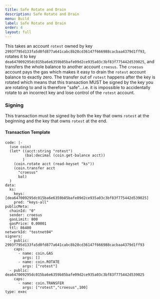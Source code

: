 ```yaml
---
title: Safe Rotate and Drain
description: Safe Rotate and Drain
menu: Build
label: Safe Rotate and Drain
order: 4
layout: full
---
```


This takes an account `rotest` owned by key `2993f795d133fa5d0fd877a641cabc8b28cd36147f666988cacbaa4379d1ff93`, rotates
it to key `dea647009295dc015ba6e6359b85bafe09d2ce935a03c3bf83f775442d539025`, and transfers the whole balance to another
account `croesus`. The `croesus` account pays the gas which makes it easy to drain the `rotest` account balance to
exactly zero. The transfer out of `rotest` happens after the key is rotated which means that this transaction MUST be
signed by the key you are rotating to and is therefore "safe"...i.e. it is impossible to accidentally rotate to an
incorrect key and lose control of the `rotest` account.

### Signing

This transaction must be signed by both the key that owns `rotest` at the beginning and the key that owns `rotest` at
the end.

#### Transaction Template

```pact title=" "
code: |-
  (use coin)
  (let* ((acct:string "rotest")
         (bal:decimal (coin.get-balance acct))
        )
    (coin.rotate acct (read-keyset "ks"))
    (coin.transfer acct
      "croesus"
      bal)
  )
data:
  ks:
    keys: [dea647009295dc015ba6e6359b85bafe09d2ce935a03c3bf83f775442d539025]
    pred: "keys-all"
publicMeta:
  chainId: "0"
  sender: croesus
  gasLimit: 800
  gasPrice: 0.00001
  ttl: 86400
networkId: "testnet04"
signers:
  - public: 2993f795d133fa5d0fd877a641cabc8b28cd36147f666988cacbaa4379d1ff93
    caps:
      - name: coin.GAS
        args: []
      - name: coin.ROTATE
        args: ["rotest"]
  - public: dea647009295dc015ba6e6359b85bafe09d2ce935a03c3bf83f775442d539025
    caps:
      - name: coin.TRANSFER
        args: ["rotest","croesus",100]
type: exec
```
